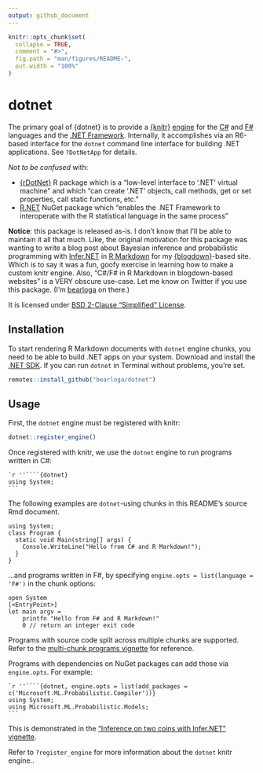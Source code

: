 ```yaml
---
output: github_document
---
```


<!-- README.md is generated from README.Rmd. Please edit that file -->

```r
knitr::opts_chunk$set(
  collapse = TRUE,
  comment = "#>",
  fig.path = "man/figures/README-",
  out.width = "100%"
)
```

# dotnet

<!-- badges: start -->
<!-- badges: end -->

The primary goal of {dotnet} is to provide a [{knitr}](https://yihui.org/knitr/) [engine](https://yihui.org/knitr/demo/engines/) for the [C#](https://docs.microsoft.com/en-us/dotnet/csharp/) and [F#](https://docs.microsoft.com/en-us/dotnet/fsharp/) languages and the [.NET Framework](https://dotnet.microsoft.com/). Internally, it accomplishes via an R6-based interface for the `dotnet` command line interface for building .NET applications. See `?DotNetApp` for details.

*Not to be confused* with:

- [{rDotNet}](https://cran.r-project.org/package=rDotNet) R package which is a "low-level interface to '.NET' virtual machine" and which "can create '.NET' objects, call methods, get or set properties, call static functions, etc."
- [R.NET](https://rdotnet.github.io/rdotnet/) NuGet package which "enables the .NET Framework to interoperate with the R statistical language in the same process"

**Notice**: this package is released as-is. I don't know that I'll be able to maintain it all that much. Like, the original motivation for this package was wanting to write a blog post about Bayesian inference and probabilistic programming with [Infer.NET](https://dotnet.github.io/infer/) in [R Markdown](https://rmarkdown.rstudio.com/) for my [{blogdown}](https://bookdown.org/yihui/blogdown/)-based site. Which is to say it was a fun, goofy exercise in learning how to make a custom knitr engine. Also, "C#/F# in R Markdown in blogdown-based websites" is a VERY obscure use-case. Let me know on Twitter if you use this package. (I'm [bearloga](https://twitter.com/bearloga) on there.)

It is licensed under [BSD 2-Clause "Simplified" License](LICENSE.md).

## Installation

To start rendering R Markdown documents with `dotnet` engine chunks, you need to be able to build .NET apps on your system. Download and install the [.NET SDK](https://dotnet.microsoft.com/download). If you can run `dotnet` in Terminal without problems, you're set.

``` r
remotes::install_github("bearloga/dotnet")
```

## Usage

First, the `dotnet` engine must be registered with knitr:

```r
dotnet::register_engine()
```

Once registered with knitr, we use the `dotnet` engine to run programs written in C#:

````
`r ''````{dotnet}
using System;
```
````

The following examples are `dotnet`-using chunks in this README's source Rmd document.

```dotnet
using System;
class Program {
  static void Main(string[] args) {
    Console.WriteLine("Hello from C# and R Markdown!");
  }
}
```

...and programs written in F#, by specifying `engine.opts = list(language = 'F#')` in the chunk options:

```dotnet
open System
[<EntryPoint>]
let main argv =
    printfn "Hello from F# and R Markdown!"
    0 // return an integer exit code
```

Programs with source code split across multiple chunks are supported. Refer to the [multi-chunk programs vignette](vignettes/multi-chunk-program.Rmd) for reference.

Programs with dependencies on NuGet packages can add those via `engine.opts`. For example:

````
`r ''````{dotnet, engine.opts = list(add_packages = c('Microsoft.ML.Probabilistic.Compiler'))}
using System;
using Microsoft.ML.Probabilistic.Models;
```
````

This is demonstrated in the ["Inference on two coins with Infer.NET" vignette](vignettes/two-coins.Rmd).

Refer to `?register_engine` for more information about the `dotnet` knitr engine..